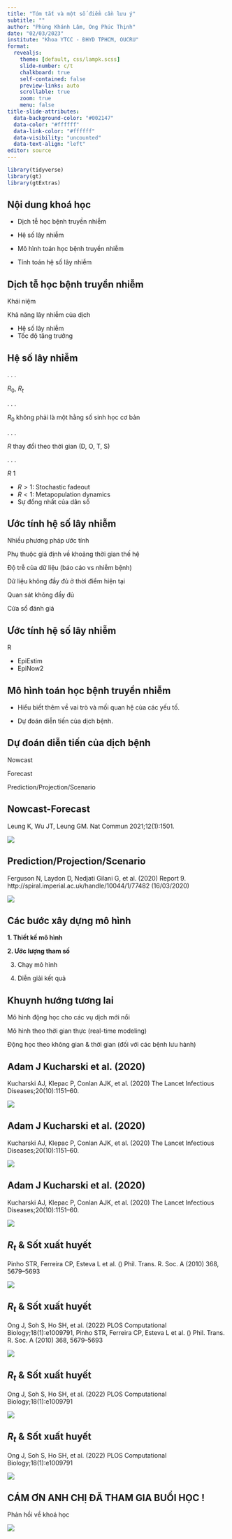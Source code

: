 ```yaml
---
title: "Tóm tắt và một số điểm cần lưu ý"
subtitle: ""
author: "Phùng Khánh Lâm, Ong Phúc Thịnh"
date: "02/03/2023"
institute: "Khoa YTCC - ĐHYD TPHCM, OUCRU"
format: 
  revealjs:
    theme: [default, css/lampk.scss]
    slide-number: c/t
    chalkboard: true
    self-contained: false
    preview-links: auto
    scrollable: true
    zoom: true
    menu: false
title-slide-attributes:
  data-background-color: "#002147"
  data-color: "#ffffff"
  data-link-color: "#ffffff"
  data-visibility: "uncounted"
  data-text-align: "left"
editor: source
---
```


```r
library(tidyverse)
library(gt)
library(gtExtras)
```

## Nội dung khoá học

* Dịch tễ học bệnh truyền nhiễm

* Hệ số lây nhiễm

* Mô hình toán học bệnh truyền nhiễm

* Tính toán hệ số lây nhiễm

## Dịch tễ học bệnh truyền nhiễm 

Khái niệm

Khả năng lây nhiễm của dịch

* Hệ số lây nhiễm
* Tốc độ tăng trưởng

## Hệ số lây nhiễm

. . .

$R_0$, $R_t$

. . .

$R_0$ không phải là một hằng số sinh học cơ bản

. . .

$R$ thay đổi theo thời gian (D, O, T, S)

. . .

$R ~ 1$

* $R > 1$: Stochastic fadeout
* $R < 1$: Metapopulation dynamics
* Sự đồng nhất của dân số

## Ước tính hệ số lây nhiễm

Nhiều phương pháp ước tính

Phụ thuộc giả định về khoảng thời gian thế hệ

Độ trễ của dữ liệu (báo cáo vs nhiễm bệnh)

Dữ liệu không đầy đủ ở thời điểm hiện tại 

Quan sát không đầy đủ

Cửa sổ đánh giá

## Ước tính hệ số lây nhiễm

R

* EpiEstim
* EpiNow2

## Mô hình toán học bệnh truyền nhiễm

* Hiểu biết thêm về vai trò và mối quan hệ của các yếu tố.

* Dự đoán diễn tiến của dịch bệnh.

## Dự đoán diễn tiến của dịch bệnh

Nowcast

Forecast

Prediction/Projection/Scenario

## Nowcast-Forecast

::: footer
Leung K, Wu JT, Leung GM. Nat Commun 2021;12(1):1501.
:::

![](figures/prediction.png)

## Prediction/Projection/Scenario

::: footer
Ferguson N, Laydon D, Nedjati Gilani G, et al. (2020) Report 9. http://spiral.imperial.ac.uk/handle/10044/1/77482 (16/03/2020)
:::

![](figures/prediction2.png)

## Các bước xây dựng mô hình

**1. Thiết kế mô hình**

**2. Ước lượng tham số**

3. Chạy mô hình

4. Diễn giải kết quả

## Khuynh hướng tương lai

Mô hình động học cho các vụ dịch mới nổi

Mô hình theo thời gian thực (real-time modeling)

Động học theo không gian & thời gian (đối với các bệnh lưu hành)

## Adam J Kucharski et al. (2020)

::: footer
Kucharski AJ, Klepac P, Conlan AJK, et al. (2020) The Lancet Infectious Diseases;20(10):1151–60. 
:::

![](figures/kucharski_01.png)

## Adam J Kucharski et al. (2020)

::: footer
Kucharski AJ, Klepac P, Conlan AJK, et al. (2020) The Lancet Infectious Diseases;20(10):1151–60. 
:::

![](figures/kucharski_02.png)

## Adam J Kucharski et al. (2020)

::: footer
Kucharski AJ, Klepac P, Conlan AJK, et al. (2020) The Lancet Infectious Diseases;20(10):1151–60. 
:::

![](figures/kucharski_03.png)

## $R_t$ & Sốt xuất huyết

::: footer
Pinho STR, Ferreira CP, Esteva L et al. () Phil. Trans. R. Soc. A (2010) 368, 5679–5693
:::

![](figures/Ong_01.png)

## $R_t$ & Sốt xuất huyết

::: footer
Ong J, Soh S, Ho SH, et al. (2022) PLOS Computational Biology;18(1):e1009791, Pinho STR, Ferreira CP, Esteva L et al. () Phil. Trans. R. Soc. A (2010) 368, 5679–5693
:::

![](figures/Ong_02.png)

## $R_t$ & Sốt xuất huyết

::: footer
Ong J, Soh S, Ho SH, et al. (2022) PLOS Computational Biology;18(1):e1009791
:::

![](figures/Ong_03.png)

## $R_t$ & Sốt xuất huyết

::: footer
Ong J, Soh S, Ho SH, et al. (2022) PLOS Computational Biology;18(1):e1009791
:::

![](figures/Ong_04.png)

## CÁM ƠN ANH CHỊ ĐÃ THAM GIA BUỔI HỌC !

Phản hồi về khoá học

![](figures/QRcode.png)
